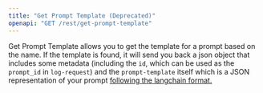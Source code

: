 ```yaml
---
title: "Get Prompt Template (Deprecated)"
openapi: "GET /rest/get-prompt-template"
---
```


Get Prompt Template allows you to get the template for a prompt based on the name. If the template is found, it will send you back a json object that includes some metadata (including the `id`, which can be used as the `prompt_id` in `log-request`) and the `prompt-template` itself which is a JSON representation of your prompt [following the langchain format.](https://langchain.readthedocs.io/en/latest/modules/prompts/examples/prompt_serialization.html#loading-from-json)
